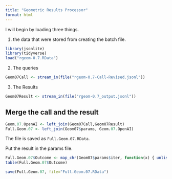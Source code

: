 ```yaml
---
title: "Geometric Results Processor"
format: html
---
```


I will begin by loading three things.  

1. the data that were stored from creating the batch file.

```r
library(jsonlite)
library(tidyverse)
load("rgeom-0.7.RData")
```

2. The queries

```r
Geom07Call <- stream_in(file("rgeom-0.7-Call-Revised.jsonl"))
```

3. The Results

```r
Geom07Result <- stream_in(file("rgeom-0.7_output.jsonl"))
```

## Merge the call and the result

```r
Geom.07.OpenAI <- left_join(Geom07Call,Geom07Result)
Full.Geom.07 <- left_join(Geom07$params, Geom.07.OpenAI)
```

The file is saved as `Full.Geom.07.RData`.

Put the result in the params file.

```r
Full.Geom.07$Outcome <- map_chr(Geom07$params$iter, function(x) { unlist(Geom07Result$response$body$choices[[x]][[2]][2]) })
table(Full.Geom.07$Outcome)
```

```r
save(Full.Geom.07, file="Full.Geom.07.RData")
```

